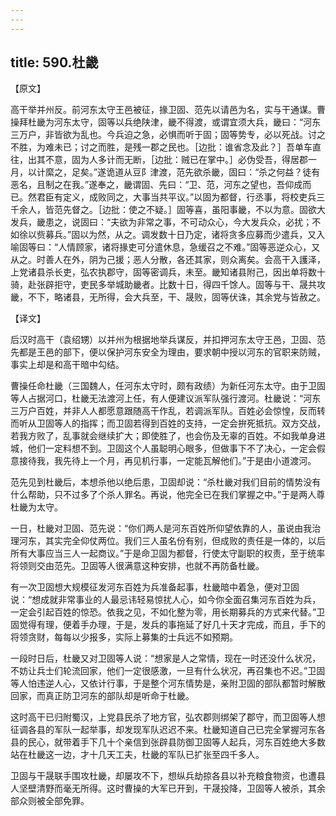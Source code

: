```yaml
---
---
---
```

title: 590.杜畿
---



【原文】

高干举并州反。前河东太守王邑被征，掾卫固、范先以请邑为名，实与干通谋。曹操拜杜畿为河东太守，固等以兵绝陕津，畿不得渡，或谓宜须大兵，畿曰：“河东三万户，非皆欲为乱也。今兵迫之急，必惧而听于固；固等势专，必以死战。讨之不胜，为难未已；讨之而胜，是残一郡之民也。［边批：谁省念及此？］吾单车直往，出其不意，固为人多计而无断，［边批：贼已在掌中。］必伪受吾，得居郡一月，以计縻之，足矣。”遂诡道从豆阝津渡，范先欲杀畿，固曰：“杀之何益？徒有恶名，且制之在我。”遂奉之，畿谓固、先曰：“卫、范，河东之望也，吾仰成而已。然君臣有定义，成败同之，大事当共平议。”以固为都督，行丞事，将校吏兵三千余人，皆范先督之。［边批：使之不疑。］固等喜，虽阳事畿，不以为意。固欲大发兵，畿患之，说固曰：“夫欲为非常之事，不可动众心，今大发兵众，必扰；不如徐以赀募兵。”固以为然，从之。调发数十日乃定，诸将贪多应募而少遣兵，又入喻固等曰：“人情顾家，诸将掾吏可分遣休息，急缓召之不难。”固等恶逆众心，又从之。时善人在外，阴为己援；恶人分散，各还其家，则众离矣。会高干入護泽，上党诸县杀长吏，弘农执郡守，固等密调兵，未至。畿知诸县附己，因出单将数十骑，赴张辟拒守，吏民多举城助畿者。比数十日，得四千馀人。固等与干、晟共攻畿，不下，略诸县，无所得，会大兵至，干、晟败，固等伏诛，其余党与皆赦之。

【译文】

后汉时高干（袁绍甥）以并州为根据地举兵谋反，并扣押河东太守王邑，卫固、范先都是王邑的部下，便以保护河东安全为理由，要求朝中授以河东的官职来防贼，事实上却是和高干暗中勾结。

曹操任命杜畿（三国魏人，任河东太守时，颇有政绩）为新任河东太守。由于卫固等人占据河口，杜畿无法渡河上任，有人便建议派军队强行渡河。杜畿说：“河东三万户百姓，并非人人都愿意跟随高干作乱，若调派军队。百姓必会惊惶，反而转而听从卫固等人的指挥；而卫固若得到百姓的支持，一定会拚死抵抗。双方交战，若我方败了，乱事就会继续扩大；即使胜了，也会伤及无辜的百姓。不如我单身进城，他们一定料想不到。卫固这个人虽聪明心眼多，但做事下不了决心，一定会假意接待我，我先待上一个月，再见机行事，一定能瓦解他们。”于是由小道渡河。

范先见到杜畿后，本想杀他以绝后患，卫固却说：“杀杜畿对我们目前的情势没有什么帮助，只不过多了个杀人罪名。再说，他完全已在我们掌握之中。”于是两人尊杜畿为太守。

一日，杜畿对卫固、范先说：“你们两人是河东百姓所仰望依靠的人，虽说由我治理河东，其实完全仰仗两位。我们三人虽名份有别，但成败的责任是一体的，以后所有大事应当三人一起商议。”于是命卫固为都督，行使太守副职的权责，至于统率将领则交由范先。卫固等人很满意这种安排，也就不再防备杜畿。

有一次卫固想大规模征发河东百姓为兵准备起事，杜畿暗中着急，便对卫固说：“想成就非常事业的人最忌讳轻易惊扰人心，如今你全面召集河东百姓为兵，一定会引起百姓的惊恐。依我之见，不如化整为零，用长期募兵的方式来代替。”卫固觉得有理，便着手办理，于是，发兵的事拖延了好几十天才完成，而且，手下的将领贪财，每每以少报多，实际上募集的士兵远不如预期。

一段时日后，杜畿又对卫固等人说：“想家是人之常情，现在一时还没什么状况，不妨让兵士们轮流回家，他们一定很感激，一旦有什么状况，再召集也不迟。”卫固等人怕违逆人心，又依计行事，于是整个河东情势是，亲附卫固的部队都暂时解散回家，而真正防卫河东的部队却是听命于杜畿。

这时高干已归附蜀汉，上党县民杀了地方官，弘农郡则绑架了郡守，而卫固等人想征调各县的军队一起举事，却发现军队迟迟不来。杜畿知道自己已完全掌握河东各县的民心，就带着手下几十个亲信到张辟县防御卫固等人起兵，河东百姓绝大多数站在杜畿这一边，才十几天工夫，杜畿的军队已扩张至四千多人。

卫固与干晟联手围攻杜畿，却屡攻不下，想纵兵劫掠各县以补充粮食物资，也遭县人坚壁清野而毫无所得。这时曹操的大军已开到，干晟投降，卫固等人被杀，其余部众则被全部免罪。